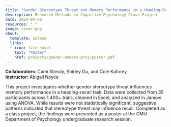 ```yaml
---
title: "Gender Stereotype Threat and Memory Performance in a Heading-Recall Task"
description: Research Methods in Cognitive Psychology Class Project
date: 2024-04-26
resources: "."
image: cover.png
about: 
  template: solana
  links: 
  - icon: file-easel
    text: "Poster"
    href: projects/gender-memory-proj/poster.pdf
---
```


**Collaborators**: Cami Streuly, Shirley Du, and Cole Kaforey\
**Instructor:** Abigail Noyce

This project investigates whether gender stereotype threat influences memory performance in a heading-recall task. Data were collected from 35 participants across 1,400+ trials, cleaned in Excel, and analyzed in Jamovi using ANOVA. While results were not statistically significant, suggestive patterns indicated that stereotype threat may influence recall. Completed as a class project, the findings were presented as a poster at the CMU Department of Psychology undergraduate research session.
